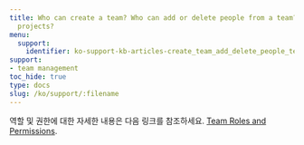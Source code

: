 ```yaml
---
title: Who can create a team? Who can add or delete people from a team? Who can delete
  projects?
menu:
  support:
    identifier: ko-support-kb-articles-create_team_add_delete_people_team
support:
- team management
toc_hide: true
type: docs
slug: /ko/support/:filename
---
```


역할 및 권한에 대한 자세한 내용은 다음 링크를 참조하세요. [Team Roles and Permissions](/ko/guides/app/settings-page/teams/#team-roles-and-permissions).
